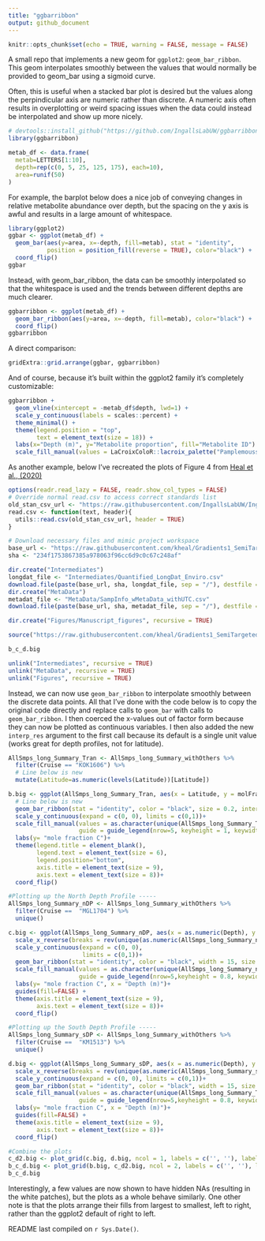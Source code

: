 ```yaml
---
title: "ggbarribbon"
output: github_document
---
```


```r
knitr::opts_chunk$set(echo = TRUE, warning = FALSE, message = FALSE)
```

A small repo that implements a new geom for `ggplot2`: `geom_bar_ribbon`. This geom interpolates smoothly between the values that would normally be provided to geom_bar using a sigmoid curve.

Often, this is useful when a stacked bar plot is desired but the values along the perpindicular axis are numeric rather than discrete. A numeric axis often results in overplotting or weird spacing issues when the data could instead be interpolated and show up more nicely.

```r
# devtools::install_github("https://github.com/IngallsLabUW/ggbarribbon")
library(ggbarribbon)

metab_df <- data.frame(
  metab=LETTERS[1:10], 
  depth=rep(c(0, 5, 25, 125, 175), each=10),
  area=runif(50)
)
```

For example, the barplot below does a nice job of conveying changes in relative metabolite abundance over depth, but the spacing on the y axis is awful and results in a large amount of whitespace.

```r
library(ggplot2)
ggbar <- ggplot(metab_df) +
  geom_bar(aes(y=area, x=-depth, fill=metab), stat = "identity", 
           position = position_fill(reverse = TRUE), color="black") +
  coord_flip()
ggbar
```

Instead, with geom_bar_ribbon, the data can be smoothly interpolated so that the whitespace is used and the trends between different depths are much clearer.

```r
ggbarribbon <- ggplot(metab_df) +
  geom_bar_ribbon(aes(y=area, x=-depth, fill=metab), color="black") +
  coord_flip()
ggbarribbon
```

A direct comparison:

```r
gridExtra::grid.arrange(ggbar, ggbarribbon)
```

And of course, because it's built within the ggplot2 family it's completely customizable:

```r
ggbarribbon +
  geom_vline(xintercept = -metab_df$depth, lwd=1) +
  scale_y_continuous(labels = scales::percent) +
  theme_minimal() +
  theme(legend.position = "top",
        text = element_text(size = 18)) +
  labs(x="Depth (m)", y="Metabolite proportion", fill="Metabolite ID") +
  scale_fill_manual(values = LaCroixColoR::lacroix_palette("Pamplemousse", type="paired", n = 10))
```

As another example, below I've recreated the plots of Figure 4 from [Heal et al., (2020)](https://journals.asm.org/doi/full/10.1128/mSystems.01334-20)


```r
options(readr.read_lazy = FALSE, readr.show_col_types = FALSE)
# Override normal read.csv to access correct standards list
old_stan_csv_url <- "https://raw.githubusercontent.com/IngallsLabUW/Ingalls_Standards/3e463eaa2cfd6d58a8b338a99b4d965f9a4d492e/Ingalls_Lab_Standards_NEW.csv"
read.csv <- function(text, header){
  utils::read.csv(old_stan_csv_url, header = TRUE)
}

# Download necessary files and mimic project workspace
base_url <- "https://raw.githubusercontent.com/kheal/Gradients1_SemiTargeted3"
sha <- "234f1753867385a978063f96cc6d9c0c67c248af"

dir.create("Intermediates")
longdat_file <- "Intermediates/Quantified_LongDat_Enviro.csv"
download.file(paste(base_url, sha, longdat_file, sep = "/"), destfile = longdat_file)
dir.create("MetaData")
metadat_file <- "MetaData/SampInfo_wMetaData_withUTC.csv"
download.file(paste(base_url, sha, metadat_file, sep = "/"), destfile = metadat_file)

dir.create("Figures/Manuscript_figures", recursive = TRUE)

source("https://raw.githubusercontent.com/kheal/Gradients1_SemiTargeted3/master/Figures/Code/BarPlots_molPerCent_C.R")

b_c_d.big

unlink("Intermediates", recursive = TRUE)
unlink("MetaData", recursive = TRUE)
unlink("Figures", recursive = TRUE)
```

Instead, we can now use `geom_bar_ribbon` to interpolate smoothly between the discrete data points. All that I've done with the code below is to copy the original code directly and replace calls to `geom_bar` with calls to `geom_bar_ribbon`. I then coerced the x-values out of factor form because they can now be plotted as continuous variables. I then also added the new `interp_res` argument to the first call because its default is a single unit value (works great for depth profiles, not for latitude).

```r
AllSmps_long_Summary_Tran <- AllSmps_long_Summary_withOthers %>%
  filter(Cruise == "KOK1606") %>% 
  # Line below is new
  mutate(Latitude=as.numeric(levels(Latitude))[Latitude])

b.big <- ggplot(AllSmps_long_Summary_Tran, aes(x = Latitude, y = molFractionC, fill = MF_Frac))+
  # Line below is new
  geom_bar_ribbon(stat = "identity", color = "black", size = 0.2, interp_res = 10)+
  scale_y_continuous(expand = c(0, 0), limits = c(0,1))+
  scale_fill_manual(values = as.character(unique(AllSmps_long_Summary_Tran$Colors)),
                    guide = guide_legend(nrow=5, keyheight = 1, keywidth = 1 ))+
  labs(y= "mole fraction C")+
  theme(legend.title = element_blank(),
        legend.text = element_text(size = 6),
        legend.position="bottom",
        axis.title = element_text(size = 9),
        axis.text = element_text(size = 8))+
  coord_flip() 

#Plotting up the North Depth Profile -----
AllSmps_long_Summary_nDP <- AllSmps_long_Summary_withOthers %>%
  filter(Cruise ==  "MGL1704") %>%
  unique()

c.big <- ggplot(AllSmps_long_Summary_nDP, aes(x = as.numeric(Depth), y = molFractionC, fill = MF_Frac))+
  scale_x_reverse(breaks = rev(unique(as.numeric(AllSmps_long_Summary_nDP$Depth)))) +
  scale_y_continuous(expand = c(0, 0), 
                     limits = c(0,1))+
  geom_bar_ribbon(stat = "identity", color = "black", width = 15, size = 0.2) +
  scale_fill_manual(values = as.character(unique(AllSmps_long_Summary_nDP$Colors)),
                    guide = guide_legend(nrow=5,keyheight = 0.8, keywidth = 0.8 ))+
  labs(y= "mole fraction C", x = "Depth (m)")+
  guides(fill=FALSE) +
  theme(axis.title = element_text(size = 9),
        axis.text = element_text(size = 8))+
  coord_flip() 

#Plotting up the South Depth Profile -----
AllSmps_long_Summary_sDP <- AllSmps_long_Summary_withOthers %>%
  filter(Cruise ==  "KM1513") %>%
  unique()

d.big <- ggplot(AllSmps_long_Summary_sDP, aes(x = as.numeric(Depth), y = molFractionC, fill = MF_Frac))+
  scale_x_reverse(breaks = rev(unique(as.numeric(AllSmps_long_Summary_sDP$Depth)))) +
  scale_y_continuous(expand = c(0, 0), limits = c(0,1))+
  geom_bar_ribbon(stat = "identity", color = "black", width = 15, size = 0.2) +
  scale_fill_manual(values = as.character(unique(AllSmps_long_Summary_Tran$Colors)),
                    guide = guide_legend(nrow=5,keyheight = 0.8, keywidth = 0.8 ))+
  labs(y= "mole fraction C", x = "Depth (m)")+
  guides(fill=FALSE) +
  theme(axis.title = element_text(size = 9),
        axis.text = element_text(size = 8))+
  coord_flip() 

#Combine the plots 
c_d2.big <- plot_grid(c.big, d.big, ncol = 1, labels = c('', ''), label_fontface = "bold")
b_c_d.big <- plot_grid(b.big, c_d2.big, ncol = 2, labels = c('', ''), label_fontface = "bold")
b_c_d.big
```

Interestingly, a few values are now shown to have hidden NAs (resulting in the white patches), but the plots as a whole behave similarly. One other note is that the plots arrange their fills from largest to smallest, left to right, rather than the ggplot2 default of right to left.

README last compiled on `r Sys.Date()`.
